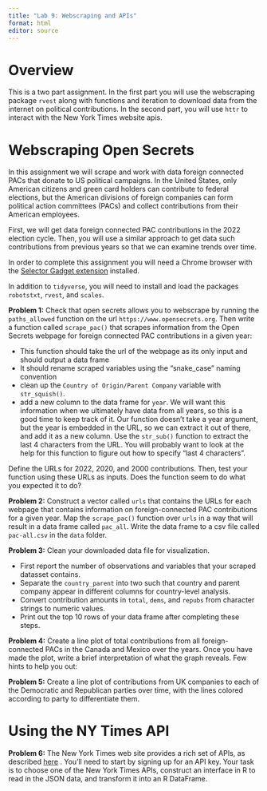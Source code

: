 ```yaml
---
title: "Lab 9: Webscraping and APIs"
format: html
editor: source
---
```


# Overview

This is a two part assignment. In the first part you will use the webscraping package `rvest` along with functions and iteration to download data from the internet on political contributions. In the second part, you will use `httr` to interact with the New York Times website apis.

# Webscraping Open Secrets


In this assignment we will scrape and work with data foreign connected PACs that donate to US political campaigns. In the United States, only American citizens and green card holders can contribute to federal elections, but the American divisions of foreign companies can form political action committees (PACs) and collect contributions from their American employees.

First, we will get data foreign connected PAC contributions in the 2022 election cycle.
Then, you will use a similar approach to get data such contributions from previous years so that we can examine trends over time.

In order to complete this assignment you will need a Chrome browser with the [Selector Gadget extension](http://selectorgadget.com/) installed.

In addition to `tidyverse`, you will need to install and load the packages `robotstxt`,
`rvest`, and `scales`.

**Problem 1:** Check that open secrets allows you to webscrape by running the `paths_allowed`
function on the url `https://www.opensecrets.org`. Then write a function called 
`scrape_pac()` that scrapes information from the Open Secrets webpage for foreign connected
PAC contributions in a given year:

* This function should take the url of the webpage as its only input and should output a data frame
* It should rename scraped variables using the "snake_case" naming convention
* clean up the `Country of Origin/Parent Company` variable with `str_squish()`.
*  add a new column to the data frame for `year`. We will want this information when we ultimately have data from all years, so this is a good time to keep track of it. Our function doesn't take a year argument, but the year is embedded in the URL, so we can extract it out of there, and add it as a new column. Use the `str_sub()` function to extract the last 4 characters from the URL. You will probably want to look at the help for this function to figure out how to specify "last 4 characters".

Define the URLs for 2022, 2020, and 2000 contributions.
Then, test your function using these URLs as inputs.
Does the function seem to do what you expected it to do?

**Problem 2:** Construct a vector called `urls` that contains the URLs for each webpage that contains information on foreign-connected PAC contributions for a given year. Map the `scrape_pac()` function over `urls` in a way that will result in a data frame called `pac_all`.
Write the data frame to a csv file called `pac-all.csv` in the `data` folder.

**Problem 3:**  Clean your downloaded data file for visualization. 

* First report the number of observations and variables that your scraped datasset contains.
* Separate the `country_parent` into two such that country and parent company appear in different columns for country-level analysis.
* Convert contribution amounts in `total`, `dems`, and `repubs` from character strings to numeric values.
* Print out the top 10 rows of your data frame after completing these steps.
  
**Problem 4:**  Create a line plot of total contributions from all foreign-connected PACs in the Canada and Mexico over the years.
    Once you have made the plot, write a brief interpretation of what the graph reveals.
    Few hints to help you out:

**Problem 5:** Create a line plot of contributions from UK companies to each of the Democratic 
and Republican parties over time, with the lines colored according to party to differentiate them.

# Using the NY Times API

**Problem 6:** The New York Times web site provides a rich set of APIs, as described [here](https://developer.nytimes.com/apis) . You’ll need to start by signing up for an API key.
Your task is to choose one of the New York Times APIs, construct an interface in R to read in the JSON data, and transform it into an R DataFrame.